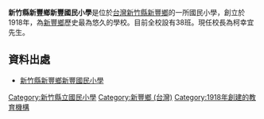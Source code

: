 {{unreferenced|time=2018-03-03T12:00:00+00:00}}
{{Infobox School
|name           = 新竹縣新豐鄉新豐國民小學
|other_name     = 
|image          =
|image_caption =
|logo       =
|motto          = 
|established    = 
|type           = 縣立國民小學
|affiliation    = [[新竹縣政府|新竹縣政府]]
|district       = {{ROC}}[[新竹縣|新竹縣]][[新豐鄉_(台灣)|新豐鄉]]
|grades         = 小一至小六
|president      = 
|principal      = 
|dean           = 
|faculty        = 
|staff          = 
|students       = 
|conference     = 
|colors         = 
|mascot         = 
|free_label     = 
|free_text      = 
|magazine       = 
|location       = {{ROC}}[[新竹縣|新竹縣]][[新豐鄉_(台灣)|新豐鄉]]重興村明德巷13號
|tel            = (03)-5592081
|fax            = (03)-5598913
|information    = 
|website        = http://www.hfes.hcc.edu.tw
}}
'''新竹縣新豐鄉新豐國民小學'''是位於[[台灣|台灣]][[新竹縣|新竹縣]][[新豐鄉_(臺灣)|新豐鄉]]的一所國民小學，創立於1918年，為[[新豐鄉_(臺灣)|新豐鄉]]歷史最為悠久的學校。目前全校設有38班。現任校長為柯幸宜先生。

==資料出處==
*[https://hfes.hcc.edu.tw/ 新竹縣新豐鄉新豐國民小學] {{Wayback|url=https://hfes.hcc.edu.tw/ |date=20220418033806 }}

{{新竹縣國民中小學}}

[[Category:新竹縣立國民小學|Category:新竹縣立國民小學]]
[[Category:新豐鄉_(台灣)|Category:新豐鄉 (台灣)]]
[[Category:1918年創建的教育機構|Category:1918年創建的教育機構]]